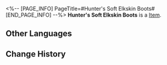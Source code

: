 <%-- [PAGE_INFO]
PageTitle=#Hunter's Soft Elkskin Boots#
[END_PAGE_INFO] --%>
{{Item Infobox
|id          = 41044
|image       = Item Hunter's Soft Elkskin Boots.png
|type        = 
|invCategory = Relics
|rarity      = 3
|effect      = 
|description = A pair of enhanced power boots wrapped in soft elk fur. With these, the hunter will only leave shallow footprints behind in the Snow Plains.
|source1     = [[Cavern of Corrosion: Storage Zone]]
}}
'''Hunter's Soft Elkskin Boots''' is a [[Item]].

==Other Languages==
{{Other Languages
|en   = Hunter's Soft Elkskin Boots
|zhs  = 雪猎的鹿皮软靴
|zht  = 雪獵的鹿皮軟靴
|ja   = 狩人の鹿革のブーツ
|ko   = 설원 사냥꾼의 벅스킨 부츠
|es   = Botas de piel de ciervo del cazador
|fr   = Bottes en fourrure d'élan de chasseur
|ru   = Охотничьи сапоги из лосиной кожи
|th   = Hunter's Soft Elkskin Boots
|vi   = Ủng Phủ Da Nai Của Thợ Săn
|de   = Weiche Elchlederstiefel des Jägers
|id   = Hunter's Soft Elkskin Boots
|pt   = Botas de Couro Macio de Alce do Caçador
}}

==Change History==
{{Change History|2.0}}
